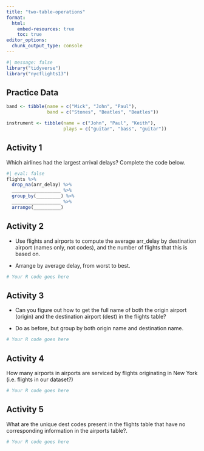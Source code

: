 ```yaml
---
title: "two-table-operations"
format: 
  html:
    embed-resources: true
    toc: true
editor_options: 
  chunk_output_type: console
---
```


```r
#| message: false
library("tidyverse")
library("nycflights13")
```


## Practice Data

```r
band <- tibble(name = c("Mick", "John", "Paul"),
               band = c("Stones", "Beatles", "Beatles"))

instrument <- tibble(name = c("John", "Paul", "Keith"),
                     plays = c("guitar", "bass", "guitar"))
```


## Activity 1

Which airlines had the largest arrival delays? Complete the code below. 

```r
#| eval: false
flights %>%
  drop_na(arr_delay) %>%
  __________________ %>%
  group_by(_________) %>%
  __________________ %>%
  arrange(__________)
```


## Activity 2

- Use flights and airports to compute the average arr_delay by destination airport (names only, not codes), and the number of flights that this is based on.

- Arrange by average delay, from worst to best.

```r
# Your R code goes here
```


## Activity 3

- Can you figure out how to get the full name of both the origin airport (origin) and the destination airport (dest) in the flights table?

- Do as before, but group by both origin name and destination name.

```r
# Your R code goes here
```


## Activity 4

How many airports in airports are serviced by flights originating in New York (i.e. flights in our dataset?) 

```r
# Your R code goes here
```


## Activity 5

What are the unique dest codes present in the flights table that have no corresponding information in the airports table?.

```r
# Your R code goes here
```